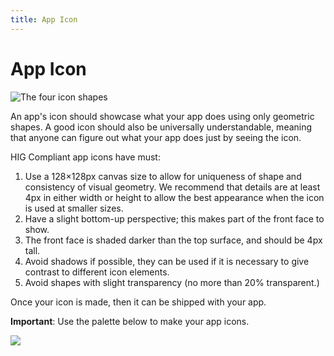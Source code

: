 ```yaml
---
title: App Icon
---
```


# App Icon

![The four icon shapes](/images/helium/hig/appicon.png)

An app's icon should showcase what your app does using only geometric shapes. A good icon should also be universally understandable, meaning that anyone can figure out what your app does just by seeing the icon.

HIG Compliant app icons have must:

1. Use a 128×128px canvas size to allow for uniqueness of shape and consistency of visual geometry. We recommend that details are at least 4px in either width or height to allow the best appearance when the icon is used at smaller sizes.
2. Have a slight bottom-up perspective; this makes part of the front face to show.
3. The front face is shaded darker than the top surface, and should be 4px tall.
4. Avoid shadows if possible, they can be used if it is necessary to give contrast to different icon elements.
5. Avoid shapes with slight transparency (no more than 20% transparent.)

Once your icon is made, then it can be shipped with your app.

**Important**: Use the palette below to make your app icons.

![](/images/helium/hig/palette.png)
